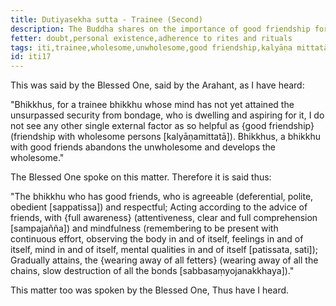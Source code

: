 ```yaml
---
title: Dutiyasekha sutta - Trainee (Second)
description: The Buddha shares on the importance of good friendship for a trainee bhikkhu.
fetter: doubt,personal existence,adherence to rites and rituals
tags: iti,trainee,wholesome,unwholesome,good friendship,kalyāṇa mittatā
id: iti17
---
```


This was said by the Blessed One, said by the Arahant, as I have heard:

"Bhikkhus, for a trainee bhikkhu whose mind has not yet attained the unsurpassed security from bondage, who is dwelling and aspiring for it, I do not see any other single external factor as so helpful as \{good friendship} (friendship with wholesome persons [kalyāṇamittatā]). Bhikkhus, a bhikkhu with good friends abandons the unwholesome and develops the wholesome."

The Blessed One spoke on this matter. Therefore it is said thus:

"The bhikkhu who has good friends,
who is agreeable (deferential, polite, obedient [sappatissa]) and respectful;
Acting according to the advice of friends,
with \{full awareness} (attentiveness, clear and full comprehension [sampajañña]) and mindfulness (remembering to be present with continuous effort, observing the body in and of itself, feelings in and of itself, mind in and of itself, mental qualities in and of itself [patissata, sati]);
Gradually attains,
the \{wearing away of all fetters} (wearing away of all the chains, slow destruction of all the bonds [sabbasaṃyojanakkhaya])."

This matter too was spoken by the Blessed One, Thus have I heard.